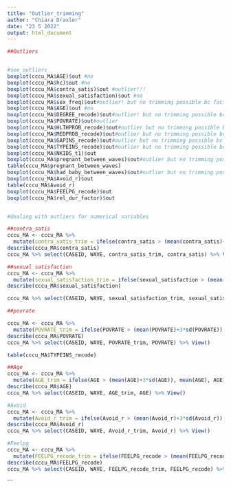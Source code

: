 ```yaml
---
title: "Outlier_trimming"
author: "Chiara Draxler"
date: "23 5 2022"
output: html_document
---
```

```r
##Outliers


#see outliers
boxplot(cccu_MA$AGE)$out #no
boxplot(cccu_MA$hc)$out #no
boxplot(cccu_MA$contra_satis)$out #outlier!!!
boxplot(cccu_MA$sexual_satisfaction)$out #no
boxplot(cccu_MA$sex_freq)$out#outlier! but no trimming possible bc factor
boxplot(cccu_MA$AGE)$out #no
boxplot(cccu_MA$DEGREE_recode)$out#outlier! but no trimming possible bc factor
boxplot(cccu_MA$POVRATE)$out#outlier
boxplot(cccu_MA$HLTHPROB_recode)$out#outlier but no trimming possible bc factor
boxplot(cccu_MA$MEDPROB_recode)$out#outlier but no trimming possible bc factor
boxplot(cccu_MA$GAPINS_recode)$out#outlier but no trimming possible bc factor
boxplot(cccu_MA$TYPEINS_recode)$out#outlier but no trimming possible bc factor
boxplot(cccu_MA$NKIDS_t1)$out
boxplot(cccu_MA$pregnant_between_waves)$out#outlier but no trimming possible bc
table(cccu_MA$pregnant_between_waves)
boxplot(cccu_MA$had_baby_between_waves)$out#outlier but no trimming possible bc factor
boxplot(cccu_MA$Avoid_r)$out
table(cccu_MA$Avoid_r)
boxplot(cccu_MA$FEELPG_recode)$out
boxplot(cccu_MA$rel_dur_factor)$out


#dealing with outliers for numerical variables

##contra_satis
cccu_MA <- cccu_MA %>%
  mutate(contra_satis_trim = ifelse(contra_satis > (mean(contra_satis)+3*sd(contra_satis)), mean(contra_satis), contra_satis))
describe(cccu_MA$contra_satis)
cccu_MA %>% select(CASEID, WAVE, contra_satis_trim, contra_satis) %>% View()

##sexual satisfaction
cccu_MA <- cccu_MA %>%
  mutate(sexual_satisfaction_trim = ifelse(sexual_satisfaction > (mean(sexual_satisfaction)+3*sd(sexual_satisfaction)), mean(sexual_satisfaction), sexual_satisfaction))
describe(cccu_MA$sexual_satisfaction)

cccu_MA %>% select(CASEID, WAVE, sexual_satisfaction_trim, sexual_satisfaction) %>% View()

##povrate

cccu_MA <- cccu_MA %>%
  mutate(POVRATE_trim = ifelse(POVRATE > (mean(POVRATE)+3*sd(POVRATE)), mean(POVRATE), POVRATE))
describe(cccu_MA$POVRATE)
cccu_MA %>% select(CASEID, WAVE, POVRATE_trim, POVRATE) %>% View()

table(cccu_MA$TYPEINS_recode)

##Age
cccu_MA <- cccu_MA %>%
  mutate(AGE_trim = ifelse(AGE > (mean(AGE)+3*sd(AGE)), mean(AGE), AGE))
describe(cccu_MA$AGE)
cccu_MA %>% select(CASEID, WAVE, AGE_trim, AGE) %>% View()

#Avoid
cccu_MA <- cccu_MA %>%
  mutate(Avoid_r_trim = ifelse(Avoid_r > (mean(Avoid_r)+3*sd(Avoid_r)), mean(Avoid_r), Avoid_r))
describe(cccu_MA$Avoid_r)
cccu_MA %>% select(CASEID, WAVE, Avoid_r_trim, Avoid_r) %>% View()

#Feelpg
cccu_MA <- cccu_MA %>%
  mutate(FEELPG_recode_trim = ifelse(FEELPG_recode > (mean(FEELPG_recode)+3*sd(FEELPG_recode)), mean(FEELPG_recode), FEELPG_recode))
describe(cccu_MA$FEELPG_recode)
cccu_MA %>% select(CASEID, WAVE, FEELPG_recode_trim, FEELPG_recode) %>% View()


```

```

